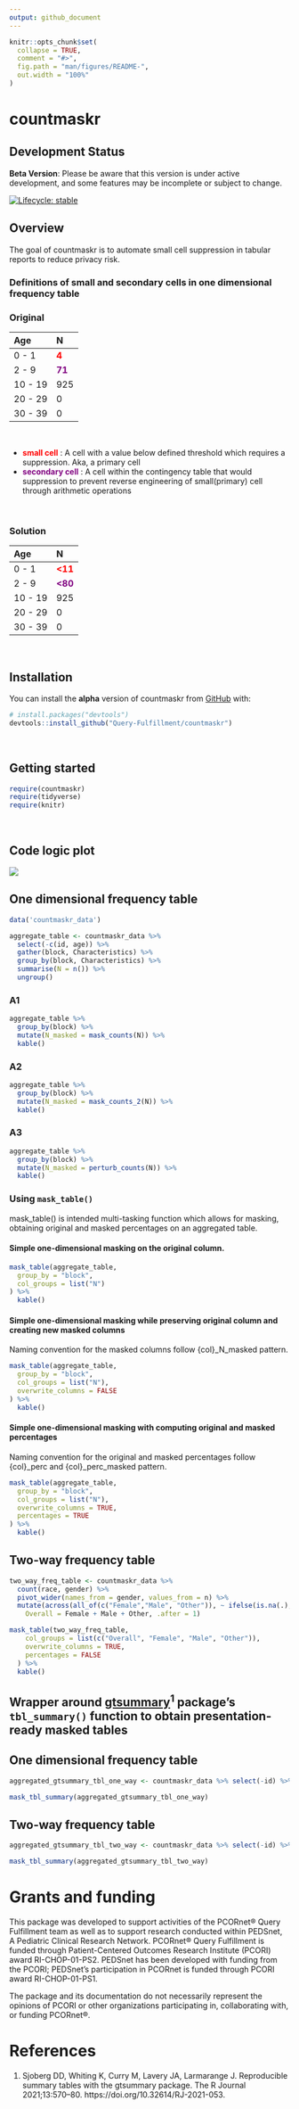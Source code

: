 ```yaml
---
output: github_document
---
```


<!-- README.md is generated from README.Rmd. Please edit that file -->

```r
knitr::opts_chunk$set(
  collapse = TRUE,
  comment = "#>",
  fig.path = "man/figures/README-",
  out.width = "100%"
)
```

# countmaskr

## Development Status

**Beta Version**: Please be aware that this version is under active development, and some features may be incomplete or subject to change.

<!-- badges: start -->
[![Lifecycle: stable](https://img.shields.io/badge/lifecycle-stable-brightgreen.svg)](https://lifecycle.r-lib.org/articles/stages.html#stable)
<!-- badges: end -->

## Overview

The goal of countmaskr is to automate small cell suppression in tabular reports to reduce privacy risk.

### Definitions of small and secondary cells in one dimensional frequency table

### Original 

|Age | N |
| :-- | :- |
| 0 - 1 | <span style="color:red"> **4** </span> |
| 2 - 9 |<span style="color:purple"> **71** </span> |
|10 - 19| 925|
|20 - 29| 0|
|30 - 39| 0|

&nbsp;

-   <span style="color:red"> **small cell** </span> : A cell with a value below defined threshold which requires a suppression. Aka, a primary cell
-   <span style="color:purple"> **secondary cell** </span> : A cell within the contingency table that would suppression to prevent reverse engineering of small(primary) cell through arithmetic operations

&nbsp;

### Solution

|Age | N |
| :-- | :- |
| 0 - 1 | <span style="color:red"> **<11** </span> |
| 2 - 9 |<span style="color:purple"> **<80** </span> |
|10 - 19| 925|
|20 - 29| 0|
|30 - 39| 0|

&nbsp;

## Installation

You can install the **alpha** version of countmaskr from [GitHub](https://github.com/) with:

``` r
# install.packages("devtools")
devtools::install_github("Query-Fulfillment/countmaskr")
```

&nbsp;

## Getting started

```r
require(countmaskr)
require(tidyverse)
require(knitr)
```

&nbsp;

## Code logic plot
![](logic_plot.png)

## One dimensional frequency table



```r
data('countmaskr_data')

aggregate_table <- countmaskr_data %>%
  select(-c(id, age)) %>%
  gather(block, Characteristics) %>%
  group_by(block, Characteristics) %>%
  summarise(N = n()) %>%
  ungroup()
```

### A1

```r
aggregate_table %>%
  group_by(block) %>%
  mutate(N_masked = mask_counts(N)) %>%
  kable()
```

### A2

```r
aggregate_table %>%
  group_by(block) %>%
  mutate(N_masked = mask_counts_2(N)) %>%
  kable()
```

### A3

```r
aggregate_table %>%
  group_by(block) %>%
  mutate(N_masked = perturb_counts(N)) %>%
  kable()
```

### Using `mask_table()`

mask_table() is intended multi-tasking function which allows for masking, obtaining original and masked percentages on an aggregated table.

#### Simple one-dimensional masking on the original column.

```r
mask_table(aggregate_table,
  group_by = "block",
  col_groups = list("N")
) %>%
  kable()
```

#### Simple one-dimensional masking while preserving original column and creating new masked columns

Naming convention for the masked columns follow {col}_N_masked pattern.

```r
mask_table(aggregate_table,
  group_by = "block",
  col_groups = list("N"),
  overwrite_columns = FALSE
) %>%
  kable()
```

#### Simple one-dimensional masking with computing original and masked percentages

Naming convention for the original and masked percentages follow {col}_perc and {col}_perc_masked pattern.

```r
mask_table(aggregate_table,
  group_by = "block",
  col_groups = list("N"),
  overwrite_columns = TRUE,
  percentages = TRUE
) %>%
  kable()
```

## Two-way frequency table

```r
two_way_freq_table <- countmaskr_data %>%
  count(race, gender) %>%
  pivot_wider(names_from = gender, values_from = n) %>%
  mutate(across(all_of(c("Female","Male", "Other")), ~ ifelse(is.na(.), 0, .)),
    Overall = Female + Male + Other, .after = 1) 

mask_table(two_way_freq_table,
    col_groups = list(c("Overall", "Female", "Male", "Other")),
    overwrite_columns = TRUE,
    percentages = FALSE
  ) %>%
  kable()
```

## Wrapper around [gtsummary](https://www.danieldsjoberg.com/gtsummary/)^1^ package's `tbl_summary()` function to obtain presentation-ready masked tables

## One dimensional frequency table

```r
aggregated_gtsummary_tbl_one_way <- countmaskr_data %>% select(-id) %>% gtsummary::tbl_summary()

mask_tbl_summary(aggregated_gtsummary_tbl_one_way)
```

## Two-way frequency table

```r
aggregated_gtsummary_tbl_two_way <- countmaskr_data %>% select(-id) %>% gtsummary::tbl_summary(by = 'race')

mask_tbl_summary(aggregated_gtsummary_tbl_two_way)
```

# Grants and funding

This package was developed to support activities of the PCORnet® Query Fulfillment team as well as to support research conducted within PEDSnet, A Pediatric Clinical Research Network. PCORnet® Query Fulfillment is funded through Patient-Centered Outcomes Research Institute (PCORI) award RI-CHOP-01-PS2. PEDSnet has been developed with funding from the PCORI; PEDSnet’s participation in PCORnet is funded through PCORI award RI-CHOP-01-PS1. 
 
The package and its documentation do not necessarily represent the opinions of PCORI or other organizations participating in, collaborating with, or funding PCORnet®.

# References
1. Sjoberg DD, Whiting K, Curry M, Lavery JA, Larmarange J. Reproducible summary tables with the gtsummary package. The R Journal 2021;13:570–80. https://doi.org/10.32614/RJ-2021-053.
